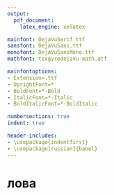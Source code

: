 ```yaml
---
output:
  pdf_document:
    latex_engine: xelatex

mainfont: DejaVuSerif.ttf
sansfont: DejaVuSans.ttf
monofont: DejaVuSansMono.ttf 
mathfont: texgyredejavu-math.otf

mainfontoptions:
- Extension=.ttf
- UprightFont=*
- BoldFont=*-Bold
- ItalicFont=*-Italic
- BoldItalicFont=*-BoldItalic

numbersections: true
indent: true

header-includes:
- \usepackage{indentfirst}
- \usepackage[russian]{babel}
---
```

\input{./src/title.tex}
\input{./src/extra.tex}

\begin{center} 
    {\Large Отчет студента}
\end{center}

\tableofcontents
\clearpage

# лова

